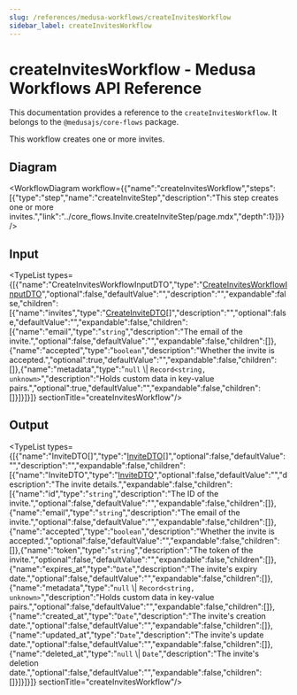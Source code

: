 ```yaml
---
slug: /references/medusa-workflows/createInvitesWorkflow
sidebar_label: createInvitesWorkflow
---
```



# createInvitesWorkflow - Medusa Workflows API Reference

This documentation provides a reference to the `createInvitesWorkflow`. It belongs to the `@medusajs/core-flows` package.

This workflow creates one or more invites.

## Diagram

<WorkflowDiagram workflow={{"name":"createInvitesWorkflow","steps":[{"type":"step","name":"createInviteStep","description":"This step creates one or more invites.","link":"../core_flows.Invite.createInviteStep/page.mdx","depth":1}]}} />

## Input

<TypeList types={[{"name":"CreateInvitesWorkflowInputDTO","type":"[CreateInvitesWorkflowInputDTO](../../../../types/WorkflowTypes/InviteWorkflow/interfaces/types.WorkflowTypes.InviteWorkflow.CreateInvitesWorkflowInputDTO/page.mdx)","optional":false,"defaultValue":"","description":"","expandable":false,"children":[{"name":"invites","type":"[CreateInviteDTO](../../../../user/interfaces/user.CreateInviteDTO/page.mdx)[]","description":"","optional":false,"defaultValue":"","expandable":false,"children":[{"name":"email","type":"`string`","description":"The email of the invite.","optional":false,"defaultValue":"","expandable":false,"children":[]},{"name":"accepted","type":"`boolean`","description":"Whether the invite is accepted.","optional":true,"defaultValue":"","expandable":false,"children":[]},{"name":"metadata","type":"`null` \\| `Record<string, unknown>`","description":"Holds custom data in key-value pairs.","optional":true,"defaultValue":"","expandable":false,"children":[]}]}]}]}  sectionTitle="createInvitesWorkflow"/>

## Output

<TypeList types={[{"name":"InviteDTO[]","type":"[InviteDTO](../../../../user/interfaces/user.InviteDTO/page.mdx)[]","optional":false,"defaultValue":"","description":"","expandable":false,"children":[{"name":"InviteDTO","type":"[InviteDTO](../../../../user/interfaces/user.InviteDTO/page.mdx)","optional":false,"defaultValue":"","description":"The invite details.","expandable":false,"children":[{"name":"id","type":"`string`","description":"The ID of the invite.","optional":false,"defaultValue":"","expandable":false,"children":[]},{"name":"email","type":"`string`","description":"The email of the invite.","optional":false,"defaultValue":"","expandable":false,"children":[]},{"name":"accepted","type":"`boolean`","description":"Whether the invite is accepted.","optional":false,"defaultValue":"","expandable":false,"children":[]},{"name":"token","type":"`string`","description":"The token of the invite.","optional":false,"defaultValue":"","expandable":false,"children":[]},{"name":"expires_at","type":"`Date`","description":"The invite's expiry date.","optional":false,"defaultValue":"","expandable":false,"children":[]},{"name":"metadata","type":"`null` \\| `Record<string, unknown>`","description":"Holds custom data in key-value pairs.","optional":false,"defaultValue":"","expandable":false,"children":[]},{"name":"created_at","type":"`Date`","description":"The invite's creation date.","optional":false,"defaultValue":"","expandable":false,"children":[]},{"name":"updated_at","type":"`Date`","description":"The invite's update date.","optional":false,"defaultValue":"","expandable":false,"children":[]},{"name":"deleted_at","type":"`null` \\| `Date`","description":"The invite's deletion date.","optional":false,"defaultValue":"","expandable":false,"children":[]}]}]}]}  sectionTitle="createInvitesWorkflow"/>
